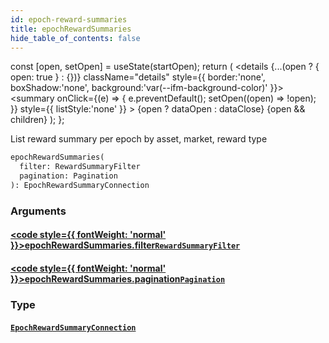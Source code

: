 ```yaml
---
id: epoch-reward-summaries
title: epochRewardSummaries
hide_table_of_contents: false
---
```







  const [open, setOpen] = useState(startOpen);
  return (
    <details {...(open ? { open: true } : {})} className="details" style={{ border:'none', boxShadow:'none', background:'var(--ifm-background-color)' }}>
      <summary
        onClick={(e) => {
          e.preventDefault();
          setOpen((open) => !open);
        }}
        style={{ listStyle:'none' }}
      >
      {open ? dataOpen : dataClose}
      </summary>
      {open && children}
    </details>
  );
};




List reward summary per epoch by asset, market, reward type


```graphql
epochRewardSummaries(
  filter: RewardSummaryFilter
  pagination: Pagination
): EpochRewardSummaryConnection
```


### Arguments

#### [<code style={{ fontWeight: 'normal' }}>epochRewardSummaries.<b>filter</b></code>](#)<Bullet />[`RewardSummaryFilter`](/testnet/api/graphql/inputs/reward-summary-filter) <Badge class="secondary" text="input"/>
> 
> 

#### [<code style={{ fontWeight: 'normal' }}>epochRewardSummaries.<b>pagination</b></code>](#)<Bullet />[`Pagination`](/testnet/api/graphql/inputs/pagination) <Badge class="secondary" text="input"/>
> 
> 

### Type

#### [`EpochRewardSummaryConnection`](/testnet/api/graphql/objects/epoch-reward-summary-connection) <Badge class="secondary" text="object"/>
> 
> 



